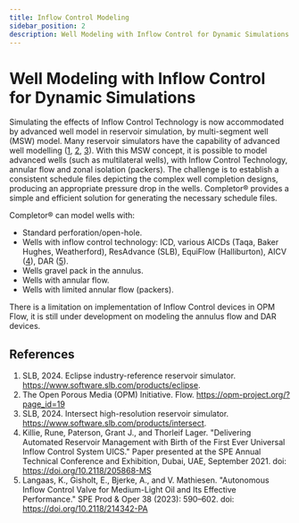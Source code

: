 ```yaml
---
title: Inflow Control Modeling
sidebar_position: 2
description: Well Modeling with Inflow Control for Dynamic Simulations
---
```


# Well Modeling with Inflow Control for Dynamic Simulations

Simulating the effects of Inflow Control Technology is now accommodated by advanced well model in reservoir simulation,
by multi-segment well (MSW) model.
Many reservoir simulators have the capability of advanced well modelling ([1](https://www.software.slb.com/products/eclipse),
[2](https://opm-project.org/?page_id=19), [3](https://www.software.slb.com/products/intersect)).
With this MSW concept, it is possible to model advanced wells (such as multilateral wells),
with Inflow Control Technology, annular flow and zonal isolation (packers).
The challenge is to establish a consistent schedule files depicting the complex well completion designs,
producing an appropriate pressure drop in the wells.
Completor® provides a simple and efficient solution for generating the necessary schedule files.

Completor® can model wells with:
- Standard perforation/open-hole.
- Wells with inflow control technology: ICD, various AICDs (Taqa, Baker Hughes, Weatherford), ResAdvance (SLB),
EquiFlow (Halliburton), AICV ([4](https://doi.org/10.2118/214342-PA)), DAR ([5](https://doi.org/10.2118/205868-MS)).
- Wells gravel pack in the annulus.
- Wells with annular flow.
- Wells with limited annular flow (packers).

There is a limitation on implementation of Inflow Control devices in OPM Flow,
it is still under development on modeling the annulus flow and DAR devices.

## References
1. SLB, 2024. Eclipse industry-reference reservoir simulator. https://www.software.slb.com/products/eclipse.
2. The Open Porous Media (OPM) Initiative. Flow. https://opm-project.org/?page_id=19
3. SLB, 2024. Intersect high-resolution reservoir simulator. https://www.software.slb.com/products/intersect.
4. Killie, Rune, Paterson, Grant J., and Thorleif Lager. "Delivering Automated Reservoir Management with Birth of the First Ever Universal Inflow Control System UICS." Paper presented at the SPE Annual Technical Conference and Exhibition, Dubai, UAE, September 2021. doi: https://doi.org/10.2118/205868-MS
5. Langaas, K., Gisholt, E., Bjerke, A., and V. Mathiesen. "Autonomous Inflow Control Valve for Medium-Light Oil and Its Effective Performance." SPE Prod & Oper 38 (2023): 590–602. doi: https://doi.org/10.2118/214342-PA
